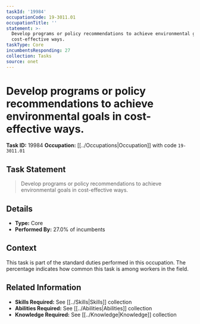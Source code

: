 ```yaml
---
taskId: '19984'
occupationCode: 19-3011.01
occupationTitle: ''
statement: >-
  Develop programs or policy recommendations to achieve environmental goals in
  cost-effective ways.
taskType: Core
incumbentsResponding: 27
collection: Tasks
source: onet
---
```

# Develop programs or policy recommendations to achieve environmental goals in cost-effective ways.

**Task ID:** 19984
**Occupation:** [[../Occupations|Occupation]] with code `19-3011.01`

## Task Statement

> Develop programs or policy recommendations to achieve environmental goals in cost-effective ways.

## Details

- **Type:** Core
- **Performed By:** 27.0% of incumbents

## Context

This task is part of the standard duties performed in this occupation. The percentage indicates how common this task is among workers in the field.

## Related Information

- **Skills Required:** See [[../Skills|Skills]] collection
- **Abilities Required:** See [[../Abilities|Abilities]] collection
- **Knowledge Required:** See [[../Knowledge|Knowledge]] collection

